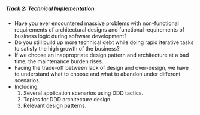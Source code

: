 ##### Track 2: Technical Implementation

- Have you ever encountered massive problems with non-functional requirements of architectural designs and functional requirements of business logic during software development?
- Do you still build up more technical debt while doing rapid iterative tasks to satisfy the high growth of the business?
- If we choose an inappropriate design pattern and architecture at a bad time, the maintenance burden rises.
- Facing the trade-off between lack of design and over-design, we have to understand what to choose and what to abandon under different scenarios.
- Including:
  1. Several application scenarios using DDD tactics.
  2. Topics for DDD architecture design.
  3. Relevant design patterns.
